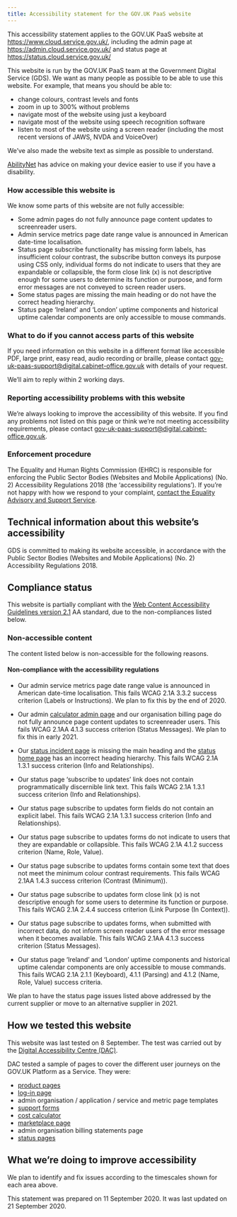 ```yaml
---
title: Accessibility statement for the GOV.UK PaaS website
---
```


This accessibility statement applies to the GOV.UK PaaS website at https://www.cloud.service.gov.uk/, including the admin page at https://admin.cloud.service.gov.uk/  and status page at https://status.cloud.service.gov.uk/ 

This website is run by the GOV.UK PaaS team at the Government Digital Service (GDS). We want as many people as possible to be able to use this website. For example, that means you should be able to:

+ change colours, contrast levels and fonts
+ zoom in up to 300% without problems
+ navigate most of the website using just a keyboard
+ navigate most of the website using speech recognition software
+ listen to most of the website using a screen reader (including the most recent versions of JAWS, NVDA and VoiceOver)

We’ve also made the website text as simple as possible to understand.

[AbilityNet](https://mcmw.abilitynet.org.uk/) has advice on making your device easier to use if you have a disability.

### How accessible this website is

We know some parts of this website are not fully accessible:
+ Some admin pages do not fully announce page content updates to screenreader users. 
+ Admin service metrics page date range value is announced in American date-time localisation.
+ Status page subscribe functionality has missing form labels, has insufficient colour contrast, the subscribe button conveys its purpose using CSS only, individual forms do not indicate
to users that they are expandable or collapsible, the form close link (x) is not descriptive enough for some users to determine its function or purpose, and form error messages are not conveyed to screen reader users.
+ Some status pages are missing the main heading or do not have the correct heading hierarchy.
+ Status page ‘Ireland’ and ‘London’ uptime components and historical uptime calendar components are only accessible to mouse commands. 

### What to do if you cannot access parts of this website

If you need information on this website in a different format like accessible PDF, large print, easy read, audio recording or braille, please contact [gov-uk-paas-support@digital.cabinet-office.gov.uk](mailto:gov-uk-paas-support@digital.cabinet-office.gov.uk) with details of your request.

We’ll aim to reply within 2 working days.

### Reporting accessibility problems with this website

We’re always looking to improve the accessibility of this website. If you find any problems not listed on this page or think we’re not meeting accessibility requirements, please contact [gov-uk-paas-support@digital.cabinet-office.gov.uk](mailto:gov-uk-paas-support@digital.cabinet-office.gov.uk).

### Enforcement procedure

The Equality and Human Rights Commission (EHRC) is responsible for enforcing the Public Sector Bodies (Websites and Mobile Applications) (No. 2) Accessibility Regulations 2018 (the ‘accessibility regulations’). If you’re not happy with how we respond to your complaint, [contact the Equality Advisory and Support Service](https://www.equalityadvisoryservice.com/).


## Technical information about this website’s accessibility

GDS is committed to making its website accessible, in accordance with the Public Sector Bodies (Websites and Mobile Applications) (No. 2) Accessibility Regulations 2018.

## Compliance status

This website is partially compliant with the [Web Content Accessibility Guidelines version 2.1](https://www.w3.org/TR/WCAG21/) AA standard, due to the non-compliances listed below.

### Non-accessible content

The content listed below is non-accessible for the following reasons.

#### Non-compliance with the accessibility regulations

+ Our admin service metrics page date range value is announced in American date-time localisation. This fails WCAG 2.1A 3.3.2 success criterion (Labels or Instructions). We plan to fix this by the end of 2020.

+ Our admin [calculator admin page](https://admin.london.cloud.service.gov.uk/calculator) and our organisation billing page do not fully announce page content updates to screenreader users. This fails WCAG 2.1AA 4.1.3 success criterion (Status Messages). We plan to fix this in early 2021.

+ Our [status incident page](https://status.cloud.service.gov.uk/incidents/gn5n2cfxw6kq) is missing the main heading and the [status home page](https://status.cloud.service.gov.uk) has an incorrect heading hierarchy. This fails WCAG 2.1A 1.3.1 success criterion (Info and Relationships).

+ Our status page ‘subscribe to updates’ link does not contain programmatically discernible link text. This fails WCAG 2.1A 1.3.1 success criterion (Info and Relationships).

+ Our status page subscribe to updates form fields do not contain an explicit label. This fails WCAG 2.1A 1.3.1 success criterion (Info and Relationships).

+ Our status page subscribe to updates forms do not indicate to users that they are expandable or collapsible. This fails WCAG 2.1A 4.1.2 success criterion (Name, Role, Value).

+ Our status page subscribe to updates forms contain some text that does not meet the minimum colour contrast requirements. This fails WCAG 2.1AA 1.4.3 success criterion (Contrast (Minimum)).

+ Our status page subscribe to updates form close link (x) is not descriptive enough for some users to determine its function or purpose. This fails WCAG 2.1A 2.4.4 success criterion (Link Purpose (In Context)).

+ Our status page subscribe to updates forms, when submitted with incorrect data, do not inform screen reader users of the error message when it becomes available. This fails WCAG 2.1AA 4.1.3 success criterion (Status Messages).

+ Our status page ‘Ireland’ and ‘London’ uptime components and historical uptime calendar components are only accessible to mouse commands. This fails WCAG 2.1A 2.1.1 (Keyboard), 4.1.1 (Parsing) and 4.1.2 (Name, Role, Value) success criteria.

We plan to have the  status page issues listed above addressed by the current supplier or move to an alternative supplier in 2021.

## How we tested this website

This website was last tested on 8 September. The test was carried out by the [Digital Accessibility Centre (DAC)](https://digitalaccessibilitycentre.org/).

DAC tested a sample of pages to cover the different user journeys on the GOV.UK Platform as a Service. They were:
+ [product pages](https://www.cloud.service.gov.uk/)
+ [log-in page](https://login.london.cloud.service.gov.uk/login)
+ admin organisation / application / service and metric page templates
+ [support forms](https://admin.london.cloud.service.gov.uk/support)
+ [cost calculator](https://admin.london.cloud.service.gov.uk/calculator)
+ [marketplace page](https://admin.london.cloud.service.gov.uk/marketplace)
+ admin organisation billing statements page
+ [status pages](https://status.cloud.service.gov.uk/)

## What we’re doing to improve accessibility

We plan to identify and fix issues according to the timescales shown for each area above.

This statement was prepared on 11 September 2020. It was last updated on 21 September 2020.

